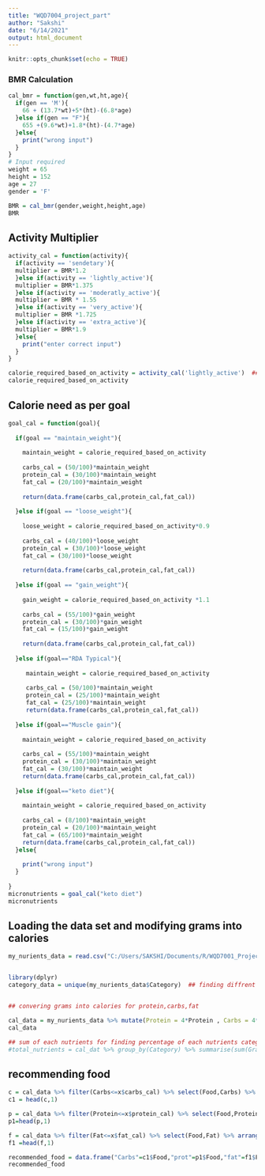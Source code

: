 ---
title: "WQD7004_project_part"
author: "Sakshi"
date: "6/14/2021"
output: html_document
---

```{r setup, include=FALSE}
knitr::opts_chunk$set(echo = TRUE)
```

### BMR Calculation

```{r}
cal_bmr = function(gen,wt,ht,age){
  if(gen == 'M'){
    66 + (13.7*wt)+5*(ht)-(6.8*age)
  }else if(gen == "F"){
    655 +(9.6*wt)+1.8*(ht)-(4.7*age)
  }else{
    print("wrong input")
  }
}
# Input required
weight = 65 
height = 152 
age = 27 
gender = 'F' 

BMR = cal_bmr(gender,weight,height,age)
BMR

```



## Activity Multiplier
```{r}

activity_cal = function(activity){
  if(activity == 'sendetary'){
  multiplier = BMR*1.2
  }else if(activity == 'lightly_active'){
  multiplier = BMR*1.375
  }else if(activity == 'moderatly_active'){
  multiplier = BMR * 1.55
  }else if(activity == 'very_active'){
  multiplier = BMR *1.725
  }else if(activity == 'extra_active'){
  multiplier = BMR*1.9
  }else{
    print("enter correct input")
  }
}

calorie_required_based_on_activity = activity_cal('lightly_active')  ## just an example
calorie_required_based_on_activity

```


## Calorie need as per goal
```{r}

goal_cal = function(goal){
  
  if(goal == "maintain_weight"){
    
    maintain_weight = calorie_required_based_on_activity
    
    carbs_cal = (50/100)*maintain_weight
    protein_cal = (30/100)*maintain_weight
    fat_cal = (20/100)*maintain_weight
    
    return(data.frame(carbs_cal,protein_cal,fat_cal))
    
  }else if(goal == "loose_weight"){
    
    loose_weight = calorie_required_based_on_activity*0.9
    
    carbs_cal = (40/100)*loose_weight
    protein_cal = (30/100)*loose_weight
    fat_cal = (30/100)*loose_weight
    
    return(data.frame(carbs_cal,protein_cal,fat_cal))
    
  }else if(goal == "gain_weight"){
    
    gain_weight = calorie_required_based_on_activity *1.1
    
    carbs_cal = (55/100)*gain_weight
    protein_cal = (30/100)*gain_weight
    fat_cal = (15/100)*gain_weight
    
    return(data.frame(carbs_cal,protein_cal,fat_cal))
    
  }else if(goal=="RDA Typical"){
    
     maintain_weight = calorie_required_based_on_activity
     
     carbs_cal = (50/100)*maintain_weight
     protein_cal = (25/100)*maintain_weight
     fat_cal = (25/100)*maintain_weight
     return(data.frame(carbs_cal,protein_cal,fat_cal))
     
  }else if(goal=="Muscle gain"){
    
    maintain_weight = calorie_required_based_on_activity
    
    carbs_cal = (55/100)*maintain_weight
    protein_cal = (30/100)*maintain_weight
    fat_cal = (30/100)*maintain_weight
    return(data.frame(carbs_cal,protein_cal,fat_cal))
    
  }else if(goal=="keto diet"){
    
    maintain_weight = calorie_required_based_on_activity
    
    carbs_cal = (8/100)*maintain_weight
    protein_cal = (20/100)*maintain_weight
    fat_cal = (65/100)*maintain_weight
    return(data.frame(carbs_cal,protein_cal,fat_cal))
  }else{
    
    print("wrong input")
  }
  
}
micronutrients = goal_cal("keto diet")
micronutrients

```

## Loading the data set and modifying grams into calories
```{r}
my_nurients_data = read.csv("C:/Users/SAKSHI/Documents/R/WQD7001_Project/nutrients_cleaned.csv",stringsAsFactors = FALSE)


library(dplyr)
category_data = unique(my_nurients_data$Category)  ## finding diffrent categories


## convering grams into calories for protein,carbs,fat

cal_data = my_nurients_data %>% mutate(Protein = 4*Protein , Carbs = 4*Carbs, Fat = 9*Fat) %>% select(Food,Calories,Grams,Protein,Carbs,Fat,Category)
cal_data

## sum of each nutrients for finding percentage of each nutrients category wise
#total_nutrients = cal_dat %>% group_by(Category) %>% summarise(sum(Grams),sum(Calories),sum(Protein),sum(Fat),sum(Carbs))

```

## recommending food
```{r}


c = cal_data %>% filter(Carbs<=x$carbs_cal) %>% select(Food,Carbs) %>% arrange(desc(Carbs))
c1 = head(c,1)

p = cal_data %>% filter(Protein<=x$protein_cal) %>% select(Food,Protein) %>% arrange(desc(Protein))
p1=head(p,1)

f = cal_data %>% filter(Fat<=x$fat_cal) %>% select(Food,Fat) %>% arrange(desc(Fat))
f1 =head(f,1)

recommended_food = data.frame("Carbs"=c1$Food,"prot"=p1$Food,"fat"=f1$Food) 
recommended_food


```
